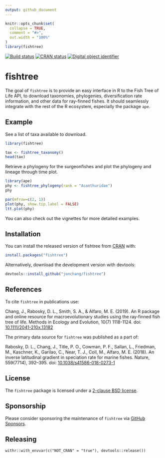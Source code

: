 ```yaml
---
output: github_document
---
```


<!-- README.md is generated from README.Rmd. Please edit that file -->

```r
knitr::opts_chunk$set(
  collapse = TRUE,
  comment = "#>",
  out.width = "100%"
)
library(fishtree)
```

[![Build status](https://github.com/jonchang/fishtree/workflows/R%20CMD%20check/badge.svg)](https://github.com/jonchang/fishtree/actions)
[![CRAN status](https://www.r-pkg.org/badges/version/fishtree)](https://cran.r-project.org/package=fishtree)
[![Digital object identifier](https://zenodo.org/badge/DOI/10.1111/2041-210x.13182.svg)](https://doi.org/10.1111/2041-210x.13182)

# fishtree

The goal of `fishtree` is to provide an easy interface in R to the Fish Tree of Life API, to download taxonomies, phylogenies, diversification rate information, and other data for ray-finned fishes. It should seamlessly integrate with the rest of the R ecosystem, especially the package `ape`.

## Example

See a list of taxa available to download.

```r
library(fishtree)

tax <- fishtree_taxonomy()
head(tax)
```

Retrieve a phylogeny for the surgeonfishes and plot the phylogeny and lineage through time plot.

```r
library(ape)
phy <- fishtree_phylogeny(rank = "Acanthuridae")
phy
```

```r
par(mfrow=c(2, 1))
plot(phy, show.tip.label = FALSE)
ltt.plot(phy)
```

You can also check out the vignettes for more detailed examples.

## Installation

You can install the released version of fishtree from [CRAN](https://CRAN.R-project.org) with:

```r
install.packages("fishtree")
```

Alternatively, download the development version with devtools:

```r
devtools::install_github("jonchang/fishtree")
```

## References

To cite `fishtree` in publications use:

Chang, J., Rabosky, D. L., Smith, S. A., & Alfaro, M. E. (2019). An R package and online resource for macroevolutionary studies using the ray‐finned fish tree of life. Methods in Ecology and Evolution, 10(7) 1118-1124. doi: [10.1111/2041-210x.13182](https://doi.org/10.1111/2041-210x.13182)

The primary data source for `fishtree` was published as a part of:

Rabosky, D. L., Chang, J., Title, P. O., Cowman, P. F., Sallan, L., Friedman, M., Kaschner, K., Garilao, C., Near, T. J., Coll, M., Alfaro, M. E. (2018). An inverse latitudinal gradient in speciation rate for marine fishes. Nature, 559(7714), 392–395. doi: [10.1038/s41586-018-0273-1](https://doi.org/10.1038/s41586-018-0273-1)

## License

The `fishtree` package is licensed under a [2-clause BSD license](https://opensource.org/licenses/BSD-2-Clause).

## Sponsorship

Please consider sponsoring the maintenance of `fishtree` via [GitHub Sponsors](https://github.com/sponsors/jonchang).

## Releasing

```
withr::with_envvar(c("NOT_CRAN" = "true"), devtools::release())
```
